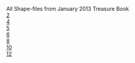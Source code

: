 All Shape-files from January 2013 Treasure Book<br>
[[Media:TBCurrentShape2.swf|2]]<br>
[[Media:TBCurrentShape4.swf|4]]<br>
[[Media:TBCurrentShape5.swf|5]]<br>
[[Media:TBCurrentShape6.swf|6]]<br>
[[Media:TBCurrentShape8.swf|8]]<br>
[[Media:TBCurrentShape10.swf|10]]<br>
[[Media:TBCurrentShape12.swf|12]]<br>

